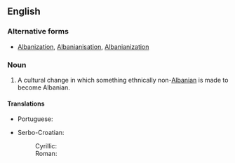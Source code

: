==English==
{{wikipedia}}

===Alternative forms===
* [[Albanization]], [[Albanianisation]], [[Albanianization]]

===Noun===
{{en-noun|-}}

# {{context|pejorative|lang=en}} A cultural change in which something ethnically non-[[Albanian]] is made to become Albanian.

====Translations====
{{trans-top|cultural change}}
* Portuguese: {{t|pt|albanização|f}}
{{trans-mid}}
* Serbo-Croatian:
*: Cyrillic: {{t|sh|албаниза́ција|f|sc=Cyrl}}
*: Roman: {{t|sh|albanizácija|f}}
{{trans-bottom}}